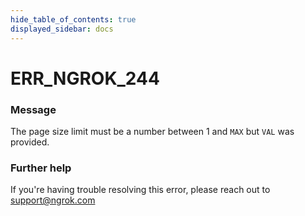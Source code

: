 ```yaml
---
hide_table_of_contents: true
displayed_sidebar: docs
---
```



# ERR_NGROK_244

### Message

The page size limit must be a number between 1 and `MAX` but `VAL` was provided.

<ErrorDetails error="err_ngrok_244" />

### Further help

If you're having trouble resolving this error, please reach out to [support@ngrok.com](mailto:support@ngrok.com?subject=Help%20with%20ERR_NGROK_244)
